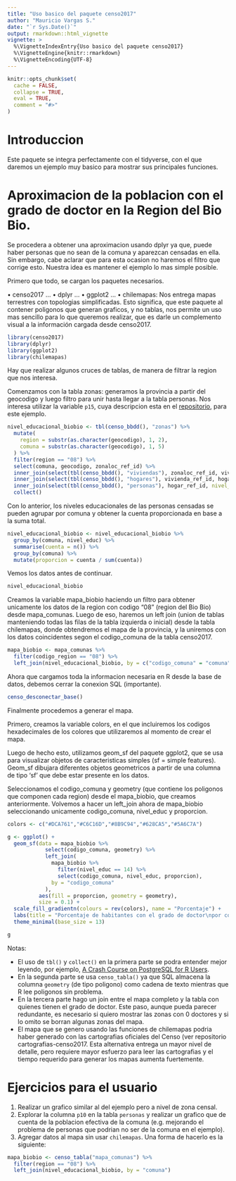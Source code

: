 ```yaml
---
title: "Uso basico del paquete censo2017"
author: "Mauricio Vargas S."
date: "`r Sys.Date()`"
output: rmarkdown::html_vignette
vignette: >
  %\VignetteIndexEntry{Uso basico del paquete censo2017}
  %\VignetteEngine{knitr::rmarkdown}
  %\VignetteEncoding{UTF-8}
---
```


```r
knitr::opts_chunk$set(
  cache = FALSE,
  collapse = TRUE,
  eval = TRUE,
  comment = "#>"
)
```

# Introduccion

Este paquete se integra perfectamente con el tidyverse, con el que daremos un ejemplo muy basico para mostrar sus principales funciones.

# Aproximacion de la poblacion con el grado de doctor en la Region del Bio Bio.

Se procedera a obtener una aproximacion usando dplyr ya que, puede haber personas que no sean de la comuna y aparezcan censadas en ella. Sin embargo, cabe aclarar que para esta ocasion no haremos el filtro que corrige esto. Nuestra idea es mantener el ejemplo lo mas simple posible.

Primero que todo, se cargan los paquetes necesarios.

• censo2017 ...
• dplyr ...
• ggplot2 ...
• chilemapas: Nos entrega mapas terrestres con topologias simplificadas. Esto significa, que este paquete al contener poligonos que generan graficos, y no tablas, nos permite un uso mas sencillo para lo que queremos realizar, que es darle un complemento visual a la información cargada desde censo2017.
```r
library(censo2017)
library(dplyr)
library(ggplot2)
library(chilemapas)
```

Hay que realizar algunos cruces de tablas, de manera de filtrar la region que nos interesa.

Comenzamos con la tabla zonas: generamos la provincia a partir del geocodigo y luego filtro para unir hasta llegar a la tabla personas. Nos interesa utilizar la variable `p15`, cuya descripcion esta en el [repositorio](https://github.com/pachamaltese/censo2017/blob/main/data-raw/censo2017-descripcion-variables.xml), para este ejemplo.

```r
nivel_educacional_biobio <- tbl(censo_bbdd(), "zonas") %>% 
  mutate(
    region = substr(as.character(geocodigo), 1, 2),
    comuna = substr(as.character(geocodigo), 1, 5)
  ) %>% 
  filter(region == "08") %>% 
  select(comuna, geocodigo, zonaloc_ref_id) %>%
  inner_join(select(tbl(censo_bbdd(), "viviendas"), zonaloc_ref_id, vivienda_ref_id), by = "zonaloc_ref_id") %>%
  inner_join(select(tbl(censo_bbdd(), "hogares"), vivienda_ref_id, hogar_ref_id), by = "vivienda_ref_id") %>%
  inner_join(select(tbl(censo_bbdd(), "personas"), hogar_ref_id, nivel_educ = p15), by = "hogar_ref_id") %>%
  collect()
```

Con lo anterior, los niveles educacionales de las personas censadas se pueden agrupar por comuna y obtener la cuenta proporcionada en base a la suma total.
```r
nivel_educacional_biobio <- nivel_educacional_biobio %>% 
  group_by(comuna, nivel_educ) %>%
  summarise(cuenta = n()) %>%
  group_by(comuna) %>%
  mutate(proporcion = cuenta / sum(cuenta))
```

Vemos los datos antes de continuar.
```r
nivel_educacional_biobio
```

Creamos la variable mapa_biobio haciendo un filtro para obtener unicamente los datos de la region con codigo "08" (region del Bio Bio) desde mapa_comunas. Luego de eso, haremos un left join (union de tablas manteniendo todas las filas de la tabla izquierda o inicial) desde la tabla chilemapas, donde obtendremos el mapa de la provincia, y la uniremos con los datos coincidentes segon el codigo_comuna de la tabla censo2017.
```r
mapa_biobio <- mapa_comunas %>% 
  filter(codigo_region == "08") %>% 
  left_join(nivel_educacional_biobio, by = c("codigo_comuna" = "comuna"))
```

Ahora que cargamos toda la informacion necesaria en R desde la base de datos, debemos cerrar la conexion SQL (importante).
```r
censo_desconectar_base()
```

Finalmente procedemos a generar el mapa.

Primero, creamos la variable colors, en el que incluiremos los codigos hexadecimales de los colores que utilizaremos al momento de crear el mapa.

Luego de hecho esto, utilizamos geom_sf del paquete ggplot2, que se usa para visualizar objetos de caracteristicas simples (sf = simple features). Geom_sf dibujara diferentes objetos geometricos a partir de una columna de tipo 'sf' que debe estar presente en los datos.

Seleccionamos el codigo_comuna y geometry (que contiene los poligonos que componen cada region) desde el mapa_biobio, que creamos anteriormente. Volvemos a hacer un left_join ahora de mapa_biobio seleccionando unicamente codigo_comuna, nivel_educ y proporcion.
```r
colors <- c("#DCA761","#C6C16D","#8B9C94","#628CA5","#5A6C7A")

g <- ggplot() +
  geom_sf(data = mapa_biobio %>% 
            select(codigo_comuna, geometry) %>% 
            left_join(
              mapa_biobio %>% 
                filter(nivel_educ == 14) %>% 
                select(codigo_comuna, nivel_educ, proporcion),
              by = "codigo_comuna"
            ),
          aes(fill = proporcion, geometry = geometry),
          size = 0.1) +
  scale_fill_gradientn(colours = rev(colors), name = "Porcentaje") +
  labs(title = "Porcentaje de habitantes con el grado de doctor\npor comuna en la Region del Bio Bio") +
  theme_minimal(base_size = 13)

g
```

Notas:

* El uso de `tbl()` y `collect()` en la primera parte se podra entender mejor leyendo, por ejemplo, [A Crash Course on PostgreSQL for R Users](https://pacha.dev/blog/2020/08/09/a-crash-course-on-postgresql-for-r-users/).
* En la segunda parte se usa `censo_tabla()` ya que SQL almacena la columna `geometry` (de tipo poligono) como cadena de texto mientras que R lee poligonos sin problema.
* En la tercera parte hago un join entre el mapa completo y la tabla con quienes tienen el grado de doctor. Este paso, aunque pueda parecer redundante, es necesario si quiero mostrar las zonas con 0 doctores y si lo omito se borran algunas zonas del mapa.
* El mapa que se genero usando las funciones de chilemapas podria haber generado con las cartografias oficiales del Censo (ver repositorio cartografias-censo2017. Esta alternativa entrega un mayor nivel de detalle, pero requiere mayor esfuerzo para leer las cartografias y el tiempo requerido para generar los mapas aumenta fuertemente.

# Ejercicios para el usuario

1. Realizar un grafico similar al del ejemplo pero a nivel de zona censal.
2. Explorar la columna `p10` en la tabla `personas` y realizar un grafico que de cuenta de la poblacion efectiva de la comuna (e.g. mejorando el problema de personas que podrian no ser de la comuna en el ejemplo).
3. Agregar datos al mapa sin usar `chilemapas`. Una forma de hacerlo es la siguiente:

```r
mapa_biobio <- censo_tabla("mapa_comunas") %>%
  filter(region == "08") %>% 
  left_join(nivel_educacional_biobio, by = "comuna")
```
